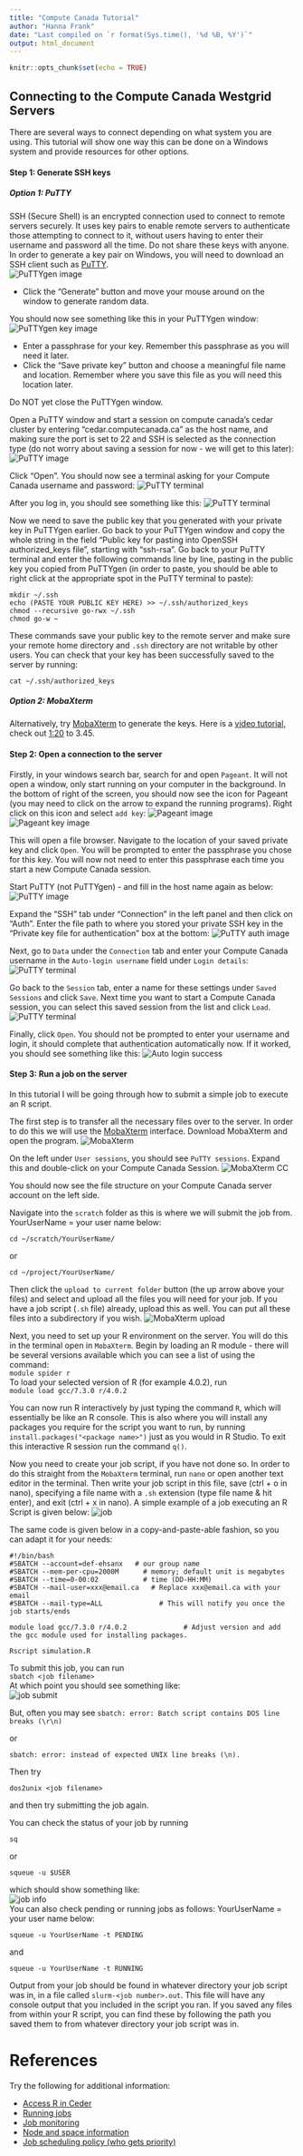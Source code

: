 ```yaml
---
title: "Compute Canada Tutorial"
author: "Hanna Frank"
date: "Last compiled on `r format(Sys.time(), '%d %B, %Y')`"
output: html_document
---
```


```r
knitr::opts_chunk$set(echo = TRUE)
```

## Connecting to the Compute Canada Westgrid Servers

There are several ways to connect depending on what system you are using. This tutorial will show one way this can be done on a Windows system and provide resources for other options.

#### Step 1: Generate SSH keys 

##### Option 1: PuTTY

SSH (Secure Shell) is an encrypted connection used to connect to remote servers securely. It uses key pairs to enable remote servers to authenticate those attempting to connect to it, without users having to enter their username and password all the time. Do not share these keys with anyone.  
In order to generate a key pair on Windows, you will need to download an SSH client such as [PuTTY](https://www.chiark.greenend.org.uk/~sgtatham/putty/).  
![PuTTYgen image](images/PuTTYgen.png)

- Click the "Generate" button and move your mouse around on the window to generate random data. 

You should now see something like this in your PuTTYgen window:  
![PuTTYgen key image](images/PuTTYgen_key.png)

- Enter a passphrase for your key. Remember this passphrase as you will need it later.
- Click the "Save private key" button and choose a meaningful file name and location. Remember where you save this file as you will need this location later.

Do NOT yet close the PuTTYgen window. 

Open a PuTTY window and start a session on compute canada's cedar cluster by entering "cedar.computecanada.ca" as the host name, and making sure the port is set to 22 and SSH is selected as the connection type (do not worry about saving a session for now - we will get to this later):  
![PuTTY image](images/PuTTY.png)

Click "Open". You should now see a terminal asking for your Compute Canada username and password:
![PuTTY terminal](images/PuTTY_term_login.png)

After you log in, you should see something like this:
![PuTTY terminal](images/PuTTY_term_login_success.png)

Now we need to save the public key that you generated with your private key in PuTTYgen earlier. Go back to your PuTTYgen window and copy the whole string in the field "Public key for pasting into OpenSSH authorized_keys file", starting with "ssh-rsa". 
Go back to your PuTTY terminal and enter the following commands line by line, pasting in the public key you copied from PuTTYgen (in order to paste, you should be able to right click at the appropriate spot in the PuTTY terminal to paste):
```
mkdir ~/.ssh
echo (PASTE YOUR PUBLIC KEY HERE) >> ~/.ssh/authorized_keys
chmod --recursive go-rwx ~/.ssh
chmod go-w ~
```

These commands save your public key to the remote server and make sure your remote home directory and `.ssh` directory are  not writable by other users.
You can check that your key has been successfully saved to the server by running:
```
cat ~/.ssh/authorized_keys
```

##### Option 2: MobaXterm

Alternatively, try [MobaXterm](https://mobaxterm.mobatek.net/download.html) to generate the keys. Here is a [video tutorial](https://www.youtube.com/watch?v=KRpgYS-eHj8), check out [1:20](https://youtu.be/KRpgYS-eHj8?t=80) to 3.45.

#### Step 2: Open a connection to the server
Firstly, in your windows search bar, search for and open `Pageant`. It will not open a window, only start running on your computer in the background. 
In the bottom of right of the screen, you should now see the icon for Pageant (you may need to click on the arrow to expand the running programs). Right click on this icon and select `add key`:
![Pageant image](images/pageant_icon.png)
![Pageant key image](images/pageant_add_key.png)

This will open a file browser. Navigate to the location of your saved private key and click `Open`. You will be prompted to enter the passphrase you chose for this key. You will now not need to enter this passphrase each time you start a new Compute Canada session. 

Start PuTTY (not PuTTYgen) - and fill in the host name again as below:  
![PuTTY image](images/PuTTY.png)

Expand the "SSH" tab under "Connection" in the left panel and then click on "Auth". Enter the file path to where you stored your private SSH key in the "Private key file for authentication" box at the bottom:
![PuTTY auth image](images/PuTTY_auth.png)

Next, go to `Data` under the `Connection` tab and enter your Compute Canada username in the `Auto-login username` field under `Login details`:  
![PuTTY terminal](images/PuTTY_data.png)

Go back to the `Session` tab, enter a name for these settings under `Saved Sessions` and click `Save`. Next time you want to start a Compute Canada session, you can select this saved session from the list and click `Load`. 
![PuTTY terminal](images/PuTTY_save_session.png)

Finally, click `Open`. You should not be prompted to enter your username and login, it should complete that authentication automatically now. If it worked, you should see something like this:
![Auto login success](images/Auto_login.png)

#### Step 3: Run a job on the server
In this tutorial I will be going through how to submit a simple job to execute an R script. 

The first step is to transfer all the necessary files over to the server. In order to do this we will use the [MobaXterm](https://mobaxterm.mobatek.net/download.html) interface. Download MobaXterm and open the program. 
![MobaXterm](images/MobaXterm.png)

On the left under `User sessions`, you should see `PuTTY sessions`. Expand this and double-click on your Compute Canada Session. 
![MobaXterm CC](images/MobaXterm_cc.png)

You should now see the file structure on your Compute Canada server account on the left side. 

Navigate into the `scratch` folder as this is where we will submit the job from. YourUserName = your user name below:

`cd ~/scratch/YourUserName/`

or

`cd ~/project/YourUserName/`

Then click the `upload to current folder` button (the up arrow above your files) and select and upload all the files you will need for your job. If you have a job script (`.sh` file) already, upload this as well. You can put all these files into a subdirectory if you wish. 
![MobaXterm upload](images/MobaXterm_upload.png)

Next, you need to set up your R environment on the server. You will do this in the terminal open in `MobaXterm`. Begin by loading an R module - there will be several versions available which you can see a list of using the command:  
`module spider r`  
To load your selected version of R (for example 4.0.2), run  
`module load gcc/7.3.0 r/4.0.2`  

You can now run R interactively by just typing the command `R`, which will essentially be like an R console. This is also where you will install any packages you require for the script you want to run, by running `install.packages("<package name>")` just as you would in R Studio. To exit this interactive R session run the command `q()`. 

Now you need to create your job script, if you have not done so. In order to do this straight from the `MobaXterm` terminal, run `nano` or open another text editor in the terminal. Then write your job script in this file, save (ctrl + o in nano), specifying a file name with a `.sh` extension (type file name & hit enter), and exit (ctrl + x in nano). A simple example of a job executing an R Script is given below:
![job](images/simple_job.png)

The same code is given below in a copy-and-paste-able fashion, so you can adapt it for your needs:
```
#!/bin/bash
#SBATCH --account=def-ehsanx   # our group name
#SBATCH --mem-per-cpu=2000M      # memory; default unit is megabytes
#SBATCH --time=0-00:02           # time (DD-HH:MM)
#SBATCH --mail-user=xxx@email.ca   # Replace xxx@email.ca with your email
#SBATCH --mail-type=ALL              # This will notify you once the job starts/ends

module load gcc/7.3.0 r/4.0.2              # Adjust version and add the gcc module used for installing packages.

Rscript simulation.R
```
To submit this job, you can run  
`sbatch <job filename>`  
At which point you should see something like:  
![job submit](images/job_submit.png)  

But, often you may see 
`sbatch: error: Batch script contains DOS line breaks (\r\n)`

or 

`sbatch: error: instead of expected UNIX line breaks (\n).`

Then try

`dos2unix <job filename>`

and then try submitting the job again.

You can check the status of your job by running  

`sq`

or

`squeue -u $USER`  

which should show something like:  
![job info](images/job_info.png)   
You can also check pending or running jobs as follows: YourUserName = your user name below:

`squeue -u YourUserName -t PENDING`

and 

`squeue -u YourUserName -t RUNNING`

Output from your job should be found in whatever directory your job script was in, in a file called `slurm-<job number>.out`. This file will have any console output that you included in the script you ran. If you saved any files from within your R script, you can find these by following the path you saved them to from whatever directory your job script was in. 

# References

Try the following for additional information:

- [Access R in Ceder](https://docs.computecanada.ca/wiki/R)
- [Running jobs](https://docs.computecanada.ca/wiki/Running_jobs)
- [Job monitoring](https://docs.computecanada.ca/wiki/Running_jobs#Monitoring_jobs)
- [Node and space information](https://docs.computecanada.ca/wiki/Cedar)
- [Job scheduling policy (who gets priority)](https://docs.computecanada.ca/wiki/Job_scheduling_policies#Time_limits)

